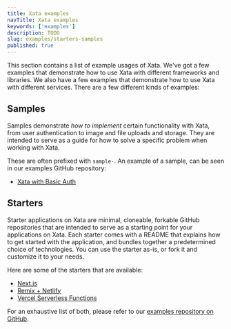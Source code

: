 ```yaml
---
title: Xata examples
navTitle: Xata examples
keywords: ['examples']
description: TODO
slug: examples/starters-samples
published: true
---
```


This section contains a list of example usages of Xata. We've got a few examples that demonstrate how to use Xata with different frameworks and libraries. We also have a few examples that demonstrate how to use Xata with different services. There are a few different kinds of examples:

## Samples

Samples demonstrate _how to implement_ certain functionality with Xata, from user authentication to image and file uploads and storage. They are intended to serve as a guide for how to solve a specific problem when working with Xata.

These are often prefixed with `sample-`. An example of a sample, can be seen in our examples GitHub repository:

- [Xata with Basic Auth](https://github.com/xataio/examples/tree/main/apps/sample-nextjs-basic-auth)

## Starters

Starter applications on Xata are minimal, cloneable, forkable GitHub repositories that are intended to serve as a starting point for your applications on Xata. Each starter comes with a README that explains how to get started with the application, and bundles together a predetermined choice of technologies. You can use the starter as-is, or fork it and customize it to your needs.

Here are some of the starters that are available:

- [Next.js](https://github.com/vercel/next.js/tree/canary/examples/with-xata)
- [Remix + Netlify](https://github.com/xataio/examples/tree/main/apps/starter-remix-netlify)
- [Vercel Serverless Functions](https://github.com/xataio/examples/tree/main/apps/starter-vercel-serverless-functions)

For an exhaustive list of both, please refer to our [examples repository on GitHub](https://github.com/xataio/examples/tree/main/apps).
